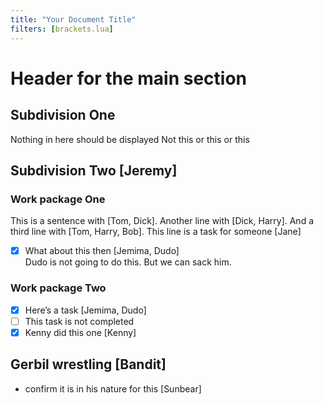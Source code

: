 ---
title: "Your Document Title"
filters: [brackets.lua]
---

# Header for the main section

## Subdivision One

Nothing in here should be displayed
Not this or this or this

## Subdivision Two [Jeremy]

### Work package One

This is a sentence with [Tom, Dick].
Another line with [Dick, Harry].
And a third line with [Tom, Harry, Bob].
This line is a task for someone [Jane]  

- [x] What about this then [Jemima, Dudo]  
Dudo is not going to do this. But we can sack him.

### Work package Two

- [x] Here's a task [Jemima, Dudo]
- [ ] This task is not completed
- [x] Kenny did this one [Kenny] 

## Gerbil wrestling [Bandit]

- confirm it is in his nature for this [Sunbear]